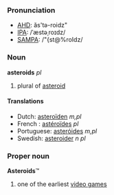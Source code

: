 ===Pronunciation===
*[[w:AHD|AHD]]: ăs'tə-roidz"
*[[w:IPA|IPA]]: /ˈæstəˌroɪdz/
*[[w:SAMPA|SAMPA]]: /"{st@%roIdz/

===Noun===
'''asteroids''' ''pl''

#plural of [[asteroid]]

====Translations====
*Dutch: [[asteroïden]] ''m,pl''
*French : [[astéroïdes]] ''pl''
*Portuguese: [[asteróides]] ''m,pl''
*Swedish: [[asteroider]] ''n pl''

===Proper noun===
'''Asteroids'''&trade;

# one of the earliest [[video game]]s